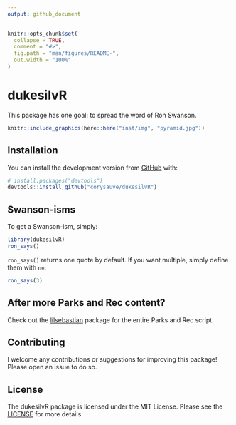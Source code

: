 ```yaml
---
output: github_document
---
```


<!-- README.md is generated from README.Rmd. Please edit that file -->

```r
knitr::opts_chunk$set(
  collapse = TRUE,
  comment = "#>",
  fig.path = "man/figures/README-",
  out.width = "100%"
)
```

# dukesilvR

<!-- badges: start -->
<!-- badges: end -->

This package has one goal: to spread the word of Ron Swanson.

```r
knitr::include_graphics(here::here("inst/img", "pyramid.jpg"))
```

## Installation

You can install the development version from [GitHub](https://github.com/) with:

``` r
# install.packages("devtools")
devtools::install_github("corysauve/dukesilvR")
```
## Swanson-isms

To get a Swanson-ism, simply:
```r
library(dukesilvR)
ron_says()
```

`ron_says()` returns one quote by default. If you want multiple, simply define them with `n=`:
```r
ron_says(3)
```

## After more Parks and Rec content? 

Check out the [lilsebastian](https:/github.com/corysauve/lilsebastian) package for the entire Parks and Rec script.

## Contributing 

I welcome any contributions or suggestions for improving this package! Please open an issue to do so. 

## License 

The dukesilvR package is licensed under the MIT License. Please see the [LICENSE](LICENSE.md) for more details.

